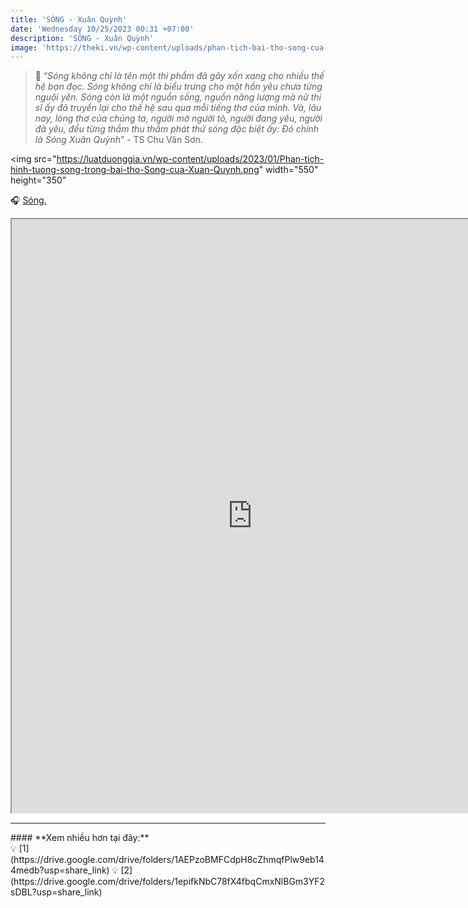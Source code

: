```yaml
---
title: 'SÓNG - Xuân Quỳnh'
date: 'Wednesday 10/25/2023 00:31 +07:00'
description: 'SÓNG - Xuân Quỳnh'
image: 'https://theki.vn/wp-content/uploads/phan-tich-bai-tho-song-cua-nha-tho-xuan-quynh-678x381.png.webp'
---
```


> 📝 “_Sóng không chỉ là tên một thi phẩm đã gây xốn xang cho nhiều thế hệ bạn đọc. Sóng không chỉ là biểu trưng cho một hồn yêu chưa từng nguội yên. Sóng còn là một nguồn sống, nguồn năng lượng mà nữ thi sĩ ấy đã truyền lại cho thế hệ sau qua mỗi tiếng thơ của mình. Và, lâu nay, lòng thơ của chúng ta, người mờ người tỏ, người đang yêu, người đã yêu, đều từng thầm thu thầm phát thứ sóng đặc biệt ấy: Đó chính là Sóng Xuân Quỳnh_” - TS Chu Văn Sơn.

<img
   src="https://luatduonggia.vn/wp-content/uploads/2023/01/Phan-tich-hinh-tuong-song-trong-bai-tho-Song-cua-Xuan-Quynh.png"
   width="550"
   height="350"
></img>

️🎧 [Sóng.](https://youtu.be/GKcLjmA1J2w?si=FxIYAZX-F-h2Cb4Z)

<iframe
   src="https://drive.google.com/file/d/1oL0v1gHWUDihAIHt0m2p5mb8kR-rT1On/preview"
   width="770"
   height="950"
   allow="autoplay"
></iframe>

---
<div className="bg-[#ffefef] w-fit px-2 py-0 space-y-0 rounded-lg mt-4 mx-auto">
#### **Xem nhiều hơn tại đây:**
</div>

<div className="flex align-middle justify-center m-auto">
💡 [1](https://drive.google.com/drive/folders/1AEPzoBMFCdpH8cZhmqfPlw9eb144medb?usp=share_link)
💡 [2](https://drive.google.com/drive/folders/1epifkNbC78fX4fbqCmxNlBGm3YF2sDBL?usp=share_link)
</div>
